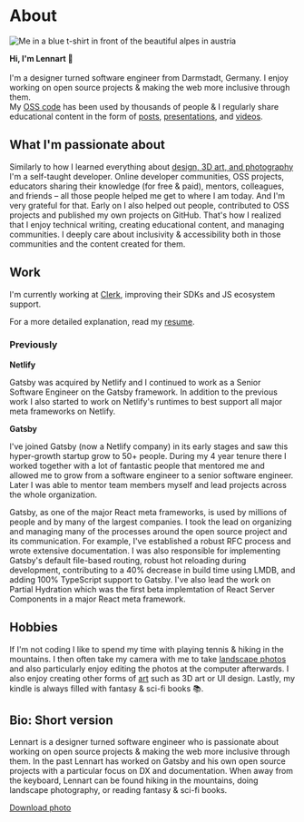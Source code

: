 # About

<div className="img-left-wrap-text">

![Me in a blue t-shirt in front of the beautiful alpes in austria](../assets/img/lennart-profile-pic.jpg)

**Hi, I'm Lennart 👋**<br /><br />
I'm a designer turned software engineer from Darmstadt, Germany.
I enjoy working on open source projects & making the web more inclusive through them.<br />
My [OSS code](https://github.com/LekoArts) has been used by thousands of people & I regularly share educational content in the form of [posts](/writing/), [presentations](/appearances/), and [videos](/appearances/).

</div>

## What I'm passionate about

Similarly to how I learned everything about [design, 3D art, and photography](/art/) I'm a self-taught developer. Online developer communities, OSS projects, educators sharing their knowledge (for free & paid), mentors, colleagues, and friends – all those people helped me get to where I am today. And I'm very grateful for that. Early on I also helped out people, contributed to OSS projects and published my own projects on GitHub. That's how I realized that I enjoy technical writing, creating educational content, and managing communities. I deeply care about inclusivity & accessibility both in those communities and the content created for them.

## Work

I'm currently working at [Clerk](https://www.clerk.com), improving their SDKs and JS ecosystem support.

For a more detailed explanation, read my [resume](/resume/).

### Previously

**Netlify**

Gatsby was acquired by Netlify and I continued to work as a Senior Software Engineer on the Gatsby framework. In addition to the previous work I also started to work on Netlify's runtimes to best support all major meta frameworks on Netlify.

**Gatsby**

I've joined Gatsby (now a Netlify company) in its early stages and saw this hyper-growth startup grow to 50+ people. During my 4 year tenure there I worked together with a lot of fantastic people that mentored me and allowed me to grow from a software engineer to a senior software engineer. Later I was able to mentor team members myself and lead projects across the whole organization.

Gatsby, as one of the major React meta frameworks, is used by millions of people and by many of the largest companies. I took the lead on organizing and managing many of the processes around the open source project and its communication. For example, I've established a robust RFC process and wrote extensive documentation. I was also responsible for implementing Gatsby's default file-based routing, robust hot reloading during development, contributing to a 40% decrease in build time using LMDB, and adding 100% TypeScript support to Gatsby. I've also lead the work on Partial Hydration which was the first beta implemtation of React Server Components in a major React meta framework.

## Hobbies

If I'm not coding I like to spend my time with playing tennis & hiking in the mountains. I then often take my camera with me to take [landscape photos](/art/photography/) and also particularly enjoy editing the photos at the computer afterwards. I also enjoy creating other forms of [art](/art/) such as 3D art or UI design. Lastly, my kindle is always filled with fantasy & sci-fi books 📚.

## Bio: Short version

Lennart is a designer turned software engineer who is passionate about working on open source projects & making the web more inclusive through them. In the past Lennart has worked on Gatsby and his own open source projects with a particular focus on DX and documentation. When away from the keyboard, Lennart can be found hiking in the mountains, doing landscape photography, or reading fantasy & sci-fi books.

[Download photo](https://www.lekoarts.de/social/head.jpg)
